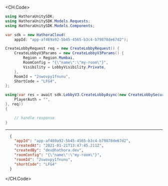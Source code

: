
<CH.Code>
```csharp CreateLobby.cs
using HathoraUnitySDK;
using HathoraUnitySDK.Models.Requests;
using HathoraUnitySDK.Models.Components;

var sdk = new HathoraCloud(
    appId: "app-af469a92-5b45-4565-b3c4-b79878de67d2");

CreateLobbyRequest req = new CreateLobbyRequest() {
    CreateLobbyV3Params = new CreateLobbyV3Params() {
        Region = Region.Mumbai,
        RoomConfig = "{\"name\":\"my-room\"}",
        Visibility = LobbyVisibility.Private,
    },
    RoomId = "2swovpy1fnunu",
    ShortCode = "LFG4",
};

using(var res = await sdk.LobbyV3.CreateLobbyAsync(new CreateLobbySecurity() {
    PlayerAuth = "",
}, req))
{

    // handle response
}
```
---

```json Example Response
  {
    "appId": "app-af469a92-5b45-4565-b3c4-b79878de67d2",
    "createdAt": "2021-01-21T13:47:45.211Z",
    "createdBy": "dev@hathora.dev",
    "roomConfig": "{\"name\":\"my-room\"}",
    "roomId": "2swovpy1fnunu",
    "shortCode": "LFG4"
  }
```
</CH.Code>
